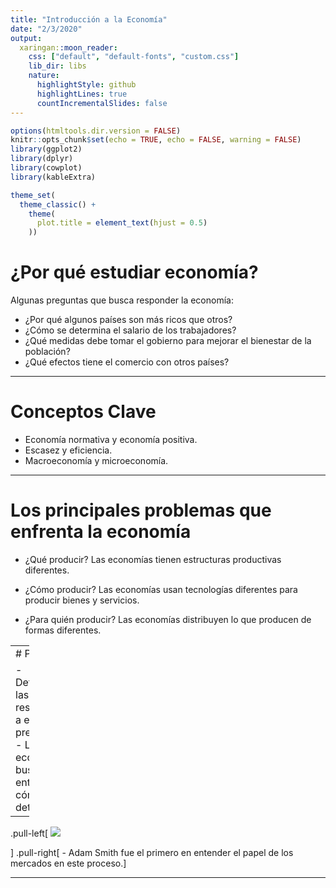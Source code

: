 ```yaml
---
title: "Introducción a la Economía"
date: "2/3/2020"
output:
  xaringan::moon_reader:
    css: ["default", "default-fonts", "custom.css"]
    lib_dir: libs
    nature:
      highlightStyle: github
      highlightLines: true
      countIncrementalSlides: false
---
```


<style>

.center2 {
  margin: 0;
  position: absolute;
  top: 50%;
  left: 50%;
  -ms-transform: translate(-50%, -50%);
  transform: translate(-50%, -50%);
}

</style>

```r
options(htmltools.dir.version = FALSE)
knitr::opts_chunk$set(echo = TRUE, echo = FALSE, warning = FALSE)
library(ggplot2)
library(dplyr)
library(cowplot)
library(kableExtra)

theme_set(
  theme_classic() + 
    theme(
      plot.title = element_text(hjust = 0.5)
    ))

```


# ¿Por qué estudiar economía?

Algunas preguntas que busca responder la economía:

- ¿Por qué algunos países son más ricos que otros?
- ¿Cómo se determina el salario de los trabajadores?
- ¿Qué medidas debe tomar el gobierno para mejorar el bienestar de la población?
- ¿Qué efectos tiene el comercio con otros países?

---

# Conceptos Clave

- Economía normativa y economía positiva.
- Escasez y eficiencia.
- Macroeconomía y microeconomía.

---

# Los principales problemas que enfrenta la economía

- ¿Qué producir?
Las economías tienen estructuras productivas diferentes.

- ¿Cómo producir?
Las economías usan tecnologías diferentes para producir bienes y servicios.

- ¿Para quién producir?
Las economías distribuyen lo que producen de formas diferentes.

---
# Precios 

- Determinan las respuestas a estas preguntas.
- La teoría económica busca entender cómo se determinan.
---

.pull-left[
<img src="imgs/smith.jpg">

]
.pull-right[
- Adam Smith fue el primero en entender el papel de los mercados en este proceso.
]



---

